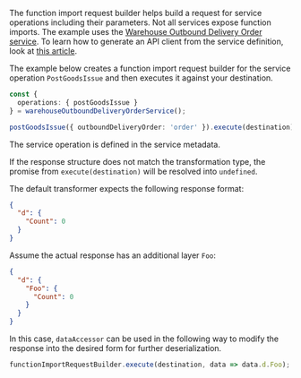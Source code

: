 The function import request builder helps build a request for service operations including their parameters.
Not all services expose function imports.
The example uses the [Warehouse Outbound Delivery Order service](https://api.sap.com/api/API_WHSE_OUTB_DLV_ORDER/resource).
To learn how to generate an API client from the service definition, look at [this article](features/odata/generate-odata-client.mdx).

The example below creates a function import request builder for the service operation `PostGoodsIssue` and then executes it against your destination.

```ts
const {
  operations: { postGoodsIssue }
} = warehouseOutboundDeliveryOrderService();

postGoodsIssue({ outboundDeliveryOrder: 'order' }).execute(destination);
```

The service operation is defined in the service metadata.

If the response structure does not match the transformation type, the promise from `execute(destination)` will be resolved into `undefined`.

The default transformer expects the following response format:

```json
{
  "d": {
    "Count": 0
  }
}
```

Assume the actual response has an additional layer `Foo`:

```json
{
  "d": {
    "Foo": {
      "Count": 0
    }
  }
}
```

In this case, `dataAccessor` can be used in the following way to modify the response into the desired form for further deserialization.

```ts
functionImportRequestBuilder.execute(destination, data => data.d.Foo);
```

